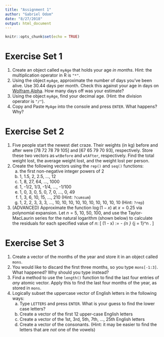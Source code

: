 ```yaml
---
title: "Assignment 1"
author: "Gabriel Odom"
date: "8/27/2018"
output: html_document
---
```


```r
knitr::opts_chunk$set(echo = TRUE)
```

# Exercise Set 1

1. Create an object called `myAge` that holds your age *in months*. Hint: the multiplication operator in R is `"*"`.
2. Using the object `myAge`, approximate the number of days you've been alive. Use 30.44 days per month. Check this against your age in days on [Wolfram Alpha](https://www.wolframalpha.com/input/?i=days+since+september+20+1984). How many days off was your estimate?
3. Using the object `myAge`, find your decimal age. (Hint: the division operator is `"/"`).
4. Copy and Paste `MyAge` into the console and press `ENTER`. What happens? Why?



# Exercise Set 2

1. Five people start the newest diet craze. Their weights (in kg) before and after were $[78\ 72\ 78\ 79\ 105]$ and $[67\ 65\ 79\ 70\ 93]$, respectively. Store these two vectors as `wtBefore` and `wtAfter`, respectively. Find the total
   weight lost, the average weight lost, and the weight lost per person.
2. Create the following vectors using the `rep()` and `seq()` functions:
    a) the first non-negative integer powers of 2
    b) 1, 1.5, 2, 2.5, ..., 12
    c) 1, 8, 27, 64, ..., 1000
    d) 1, -1/2, 1/3, -1/4, ..., -1/100
    e) 1, 0, 3, 0, 5, 0, 7, 0, ..., 0, 49
    f) 1, 3, 6, 10, 15, ..., 210 (Hint: `?cumsum`)
    g) 1, 2, 2, 3, 3, 3, ..., 10, 10, 10, 10, 10, 10, 10, 10, 10, 10 (Hint: `?rep`)
3. (ADVANCED) Approximate the function $\log(1 - x)$ at $x = 0.25$ via polynomial expansion. Let $n = 5,\ 10,\ 50,\ 100$, and use the Taylor-MacLaurin series for the natural logarithm (shown below) to calculate the residuals for each specified value of $n$:
\[
\log(1 - x) := - \lim_{n \to \infty} \sum \limits_{j = 1}^n \frac{x ^ j}{j}.
\]
   
   
# Exercise Set 3

1. Create a vector of the months of the year and store it in an object called `mons`.
2. You would like to discard the first three months, so you type `mons[-1:3]`. What happened? Why should you type instead?
3. Find a method to use the `length()` function to find the last four entries of *any* atomic vector. Apply this to find the last four months of the year, as stored in `mons`.
4. Logically subset the uppercase vector of English letters in the following ways:
    a) Type `LETTERS` and press `ENTER`. What is your guess to find the lower case letters?
    b) Create a vector of the first 12 upper-case English letters
    c) Create a vector of the 1st, 3rd, 5th, 7th, ..., 25th English letters
    d) Create a vector of the consonants. (Hint: it may be easier to find the letters that are *not* one of the vowels)